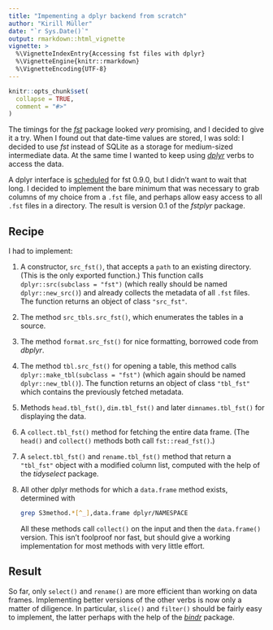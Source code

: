 ```yaml
---
title: "Impementing a dplyr backend from scratch"
author: "Kirill Müller"
date: "`r Sys.Date()`"
output: rmarkdown::html_vignette
vignette: >
  %\VignetteIndexEntry{Accessing fst files with dplyr}
  %\VignetteEngine{knitr::rmarkdown}
  %\VignetteEncoding{UTF-8}
---
```


```r
knitr::opts_chunk$set(
  collapse = TRUE,
  comment = "#>"
)
```

The timings for the [*fst*](http://www.fstpackage.org/) package looked *very* promising, and I decided to give it a try. When I found out that date-time values are stored, I was sold: I decided to use *fst* instead of SQLite as a storage for medium-sized intermediate data. At the same time I wanted to keep using [*dplyr*](http://dplyr.tidyverse.org/) verbs to access the data.

A dplyr interface is [scheduled](https://github.com/fstpackage/fst/issues/108) for fst 0.9.0, but I didn't want to wait that long. I decided to implement the bare minimum that was necessary to grab columns of my choice from a `.fst` file, and perhaps allow easy access to all `.fst` files in a directory. The result is version 0.1 of the *fstplyr* package.

## Recipe

I had to implement:

1. A constructor, `src_fst()`, that accepts a `path` to an existing directory. (This is the only exported function.) This function calls `dplyr::src(subclass = "fst")` (which really should be named `dplyr::new_src()`) and already collects the metadata of all `.fst` files. The function returns an object of class `"src_fst"`.

2. The method `src_tbls.src_fst()`, which enumerates the tables in a source.

3. The method `format.src_fst()` for nice formatting, borrowed code from *dbplyr*.

4. The method `tbl.src_fst()` for opening a table, this method calls `dplyr::make_tbl(subclass = "fst")` (which again should be named `dplyr::new_tbl()`).  The function returns an object of class `"tbl_fst"` which contains the previously fetched metadata.

5. Methods `head.tbl_fst()`, `dim.tbl_fst()` and later `dimnames.tbl_fst()` for displaying the data.

6. A `collect.tbl_fst()` method for fetching the entire data frame. (The `head()` and `collect()` methods both call `fst::read_fst()`.)

7. A `select.tbl_fst()` and `rename.tbl_fst()` method that return a `"tbl_fst"` object with a modified column list, computed with the help of the *tidyselect* package.

8. All other dplyr methods for which a `data.frame` method exists, determined with

    ```sh
    grep S3method.*[^_],data.frame dplyr/NAMESPACE
    ```

    All these methods call `collect()` on the input and then the `data.frame()` version. This isn't foolproof nor fast, but should give a working implementation for most methods with very little effort.

## Result

So far, only `select()` and `rename()` are more efficient than working on data frames. Implementing better versions of the other verbs is now only a matter of diligence. In particular, `slice()` and `filter()` should be fairly easy to implement, the latter perhaps with the help of the [*bindr*](https://krlmlr.github.io/bindr/) package.
